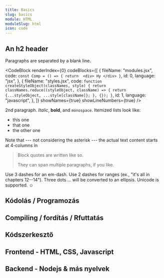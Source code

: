 ```yaml
---
title: Basics
slug: basics
module: HTML
moduleSlug: html
icon: code
---
```


## An h2 header

Paragraphs are separated by a blank line.

<CodeBlock
	renderIndex={0}
	codeBlocks={[
		{
			fileName: "modules.jsx",
			code: `const Comp = () => {
                 return 
                 <div>
                     Hy
                </div>
                }`,
			id: 0,
			language: "jsx",
		},
		{
			fileName: "styles.jsx",
			code: `function createStyleObject(classNames, style) {
  return classNames.reduce((styleObject, className) => {
    return {...styleObject, ...style[className]};
  }, {});
}`,
			id: 1,
			language: "javascript",
		},
	]}
	showNames={true}
	showLineNumbers={true}
/>

2nd paragraph. _Italic_, **bold**, and `monospace`. Itemized lists
look like:

- this one
- that one
- the other one

Note that --- not considering the asterisk --- the actual text
content starts at 4-columns in

> Block quotes are
> written like so.
>
> They can span multiple paragraphs,
> if you like.

Use 3 dashes for an em-dash. Use 2 dashes for ranges (ex., "it's all
in chapters 12--14"). Three dots ... will be converted to an ellipsis.
Unicode is supported. ☺

## Kódolás / Programozás

## Compiling / fordítás / Rfuttatás

## Kódszerkesztő

## Frontend - HTML, CSS, Javascript

## Backend - Nodejs & más nyelvek
